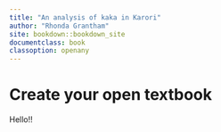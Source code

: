 ```yaml
---
title: "An analysis of kaka in Karori"
author: "Rhonda Grantham"
site: bookdown::bookdown_site
documentclass: book
classoption: openany
---
```


# Create your open textbook

Hello!!
